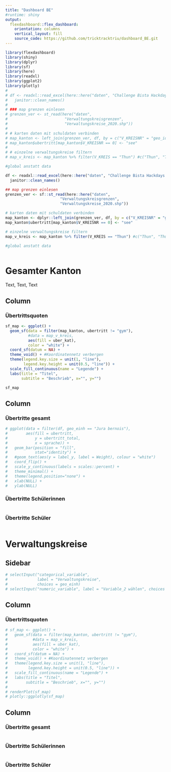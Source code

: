 ```yaml
---
title: "Dashboard BE"
#runtime: shiny
output: 
  flexdashboard::flex_dashboard:
    orientation: columns
    vertical_layout: fill
    source_code: https://github.com/tricktracktriu/dashboard_BE.git
---
```


```r
library(flexdashboard)
library(shiny)
library(dplyr)
library(sf)
library(here)
library(readxl)
library(ggplot2)
library(plotly)
# 
# df <- readxl::read_excel(here::here("daten", "Challenge Bista Hackdays 2021_tidy.xlsx")) %>%  #sheet = "abck"
#   janitor::clean_names()
# 
# ### map grenzen einlesen
# grenzen_ver <- st_read(here("daten",
#                         "Verwaltungskreisgrenzen",
#                         "Verwaltungskreise_2020.shp"))
# 
# # karten daten mit schuldaten verbinden
# map_kanton <- left_join(grenzen_ver, df, by = c("V_KREISNR" = "geo_id"))
# map_kanton$ubertritt[map_kanton$V_KREISNR == 0] <- "see"
# 
# # einzelne verwaltungskreise filtern
# map_v_kreis <- map_kanton %>% filter(V_KREIS == "Thun") #c("Thun", "Thunersee"))


```

```r
#global anstatt data

df <- readxl::read_excel(here::here("daten", "Challenge Bista Hackdays 2021_tidy.xlsx")) %>%  #sheet = "abck"
  janitor::clean_names()

## map grenzen einlesen
grenzen_ver <- sf::st_read(here::here("daten",
                        "Verwaltungskreisgrenzen",
                        "Verwaltungskreise_2020.shp"))

# karten daten mit schuldaten verbinden
map_kanton <- dplyr::left_join(grenzen_ver, df, by = c("V_KREISNR" = "geo_id"))
map_kanton$ubertritt[map_kanton$V_KREISNR == 0] <- "see"

# einzelne verwaltungskreise filtern
map_v_kreis <- map_kanton %>% filter(V_KREIS == "Thun") #c("Thun", "Thunersee"))


```

```r
#global anstatt data



```

Gesamter Kanton
=========================

Text, Text, Text


Column {data-width=400}
-----------------------------------------------------------------------

### Übertrittsquoten

```r

sf_map <- ggplot() +
  geom_sf(data = filter(map_kanton, ubertritt != "gym"), 
          #data = map_v_kreis,
          aes(fill = uber_kat),
          color = "white") +
  coord_sf(datum = NA) +  
  theme_void() + #Koordinatennetz verbergen
  theme(legend.key.size = unit(1, "line"),                                       
        legend.key.height = unit(0.5, "line")) +
  scale_fill_continuous(name = "Legende") +
  labs(title = "Titel",
       subtitle = "Beschrieb", x="", y="")

sf_map

```

Column {data-width=400}
-----------------------------------------------------------------------

### Übertritte gesamt

```r

# ggplot(data = filter(df, geo_einh == "Jura bernois"),
#        aes(fill = ubertritt,
#            y = ubertritt_total,
#            x = sprache)) +
#   geom_bar(position = "fill",
#            stat="identity") +
#   #geom_text(aes(y = label_y, label = Weight), colour = "white")
#   coord_flip() +
#   scale_y_continuous(labels = scales::percent) +
#   theme_minimal() +
#   theme(legend.position="none") +
#   xlab(NULL) +
#   ylab(NULL)

```

### Übertritte Schülerinnen

```r

```

### Übertritte Schüler

```r

```



Verwaltungskreise
=========================


Sidebar {.sidebar data-width=200}
-----------------------------------------------------------------------

```r

# selectInput("categorical_variable", 
#             label = "Verwaltungskreise", 
#             choices = geo_einh)
# selectInput("numeric_variable", label = "Variable_2 wählen", choices = v2)

```

Column {data-width=400}
-----------------------------------------------------------------------

### Übertrittsquoten

```r

# sf_map <- ggplot() +
#   geom_sf(data = filter(map_kanton, ubertritt != "gym"),
#           #data = map_v_kreis,
#           aes(fill = uber_kat),
#           color = "white") +
#   coord_sf(datum = NA) +
#   theme_void() + #Koordinatennetz verbergen
#   theme(legend.key.size = unit(1, "line"),
#         legend.key.height = unit(0.5, "line")) +
#   scale_fill_continuous(name = "Legende") +
#   labs(title = "Titel",
#        subtitle = "Beschrieb", x="", y="")
# 
# renderPlot(sf_map)
# plotly::ggplotly(sf_map)

```

Column {data-width=400}
-----------------------------------------------------------------------

### Übertritte gesamt

```r

```

### Übertritte Schülerinnen

```r

```

### Übertritte Schüler

```r

```

